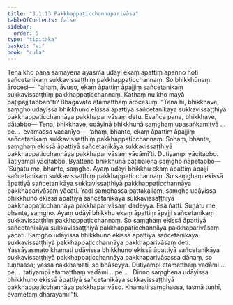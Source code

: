 ```yaml
---
title: "3.1.13 Pakkhappaṭicchannaparivāsa"
tableOfContents: false
sidebar:
  order: 5
type: "tipitaka"
basket: "vi"
book: "cula"
---
```



<DynamicBreadcrumb />

<Division number="121" book="cula" bookNo="4" page="123">

<Paragraph number="572" book="cula">
Tena kho pana samayena āyasmā udāyī ekaṃ āpattiṃ āpanno hoti sañcetanikaṃ sukkavissaṭṭhiṃ pakkhappaṭicchannaṃ. So bhikkhūnaṃ ārocesi—  “ahaṃ, āvuso, ekaṃ āpattiṃ āpajjiṃ sañcetanikaṃ sukkavissaṭṭhiṃ pakkhappaṭicchannaṃ. Kathaṃ nu kho mayā paṭipajjitabban”ti? Bhagavato etamatthaṃ ārocesuṃ. “Tena hi, bhikkhave, saṃgho udāyissa bhikkhuno ekissā āpattiyā sañcetanikāya sukkavissaṭṭhiyā pakkhappaṭicchannāya pakkhaparivāsaṃ detu. Evañca pana, bhikkhave, dātabbo—
</Paragraph>

<Paragraph number="573" book="cula">
Tena, bhikkhave, udāyinā bhikkhunā saṃghaṃ upasaṅkamitvā …pe…  evamassa vacanīyo—  ‘ahaṃ, bhante, ekaṃ āpattiṃ āpajjiṃ sañcetanikaṃ sukkavissaṭṭhiṃ pakkhappaṭicchannaṃ. Sohaṃ, bhante, saṃghaṃ ekissā āpattiyā sañcetanikāya sukkavissaṭṭhiyā pakkhappaṭicchannāya pakkhaparivāsaṃ yācāmī’ti. Dutiyampi yācitabbo. Tatiyampi yācitabbo. Byattena bhikkhunā paṭibalena saṃgho ñāpetabbo—
</Paragraph>

</Division>
<Division number="122" book="cula" bookNo="4" page="123">

<Paragraph number="574" book="cula">
‘Suṇātu me, bhante, saṃgho. Ayaṃ udāyī bhikkhu ekaṃ āpattiṃ āpajji sañcetanikaṃ sukkavissaṭṭhiṃ pakkhappaṭicchannaṃ. So saṃghaṃ ekissā āpattiyā sañcetanikāya sukkavissaṭṭhiyā pakkhappaṭicchannāya pakkhaparivāsaṃ yācati. Yadi saṃghassa pattakallaṃ, saṃgho udāyissa bhikkhuno ekissā āpattiyā sañcetanikāya sukkavissaṭṭhiyā pakkhappaṭicchannāya pakkhaparivāsaṃ dadeyya. Esā ñatti.
</Paragraph>

<Paragraph number="575" book="cula">
Suṇātu me, bhante, saṃgho. Ayaṃ udāyī bhikkhu ekaṃ āpattiṃ āpajji sañcetanikaṃ sukkavissaṭṭhiṃ pakkhappaṭicchannaṃ. So saṃghaṃ ekissā āpattiyā sañcetanikāya sukkavissaṭṭhiyā pakkhappaṭicchannāya pakkhaparivāsaṃ yācati. Saṃgho udāyissa bhikkhuno ekissā āpattiyā sañcetanikāya sukkavissaṭṭhiyā pakkhappaṭicchannāya pakkhaparivāsaṃ deti. Yassāyasmato khamati udāyissa bhikkhuno ekissā āpattiyā sañcetanikāya sukkavissaṭṭhiyā pakkhappaṭicchannāya pakkhaparivāsassa dānaṃ, so tuṇhassa; yassa nakkhamati, so bhāseyya.
</Paragraph>

<Paragraph number="576" book="cula">
Dutiyampi etamatthaṃ vadāmi …pe…  tatiyampi etamatthaṃ vadāmi …pe… .
</Paragraph>

<Paragraph number="577" book="cula">
Dinno saṃghena udāyissa bhikkhuno ekissā āpattiyā sañcetanikāya sukkavissaṭṭhiyā pakkhappaṭicchannāya pakkhaparivāso. Khamati saṃghassa, tasmā tuṇhī, evametaṃ dhārayāmī’”ti.
</Paragraph>
</Division>